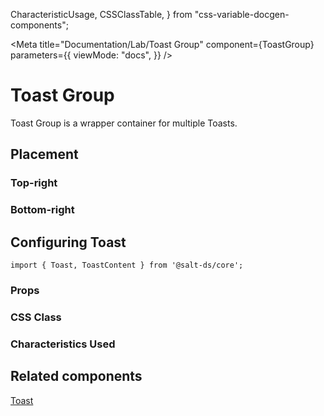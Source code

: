   CharacteristicUsage,
  CSSClassTable,
} from "css-variable-docgen-components";

<Meta
  title="Documentation/Lab/Toast Group"
  component={ToastGroup}
  parameters={{
    viewMode: "docs",
  }}
/>

# Toast Group

Toast Group is a wrapper container for multiple Toasts.

## Placement

### Top-right

<Canvas>
  <Story id="lab-toast-group--top-right" />
</Canvas>

### Bottom-right

<Canvas>
  <Story id="lab-toast-group--bottom-right" />
</Canvas>

## Configuring Toast

```
import { Toast, ToastContent } from '@salt-ds/core';
```

### Props

<ArgsTable of={ToastGroup} />

### CSS Class

<CSSClassTable />

### Characteristics Used

<CharacteristicUsage of={ToastGroup} />

## Related components

[Toast](?path=/story/documentation-core-toast--page)

<HelpAndSupport />
